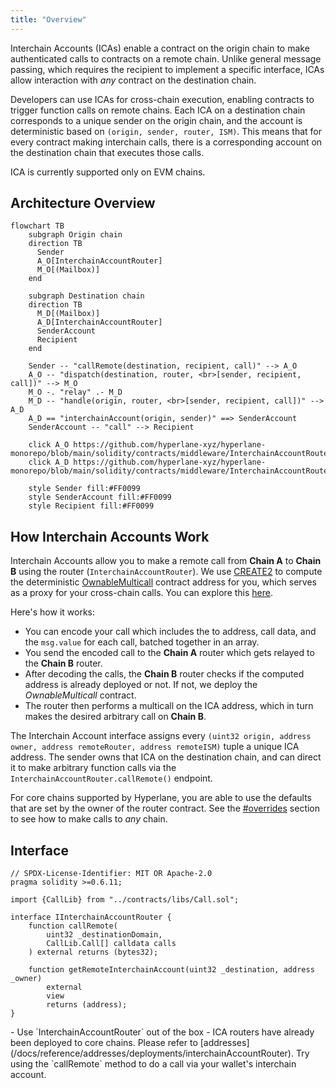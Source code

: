 ```yaml
---
title: "Overview"
---
```


Interchain Accounts (ICAs) enable a contract on the origin chain to make authenticated calls to contracts on a remote chain. Unlike general message passing, which requires the recipient to implement a specific interface, ICAs allow interaction with _any_ contract on the destination chain.

Developers can use ICAs for cross-chain execution, enabling contracts to trigger function calls on remote chains. Each ICA on a destination chain corresponds to a unique sender on the origin chain, and the account is deterministic based on `(origin, sender, router, ISM)`. This means that for every contract making interchain calls, there is a corresponding account on the destination chain that executes those calls.

ICA is currently supported only on EVM chains.

## Architecture Overview

```mermaid
flowchart TB
    subgraph Origin chain
    direction TB
      Sender
      A_O[InterchainAccountRouter]
      M_O[(Mailbox)]
    end

    subgraph Destination chain
    direction TB
      M_D[(Mailbox)]
      A_D[InterchainAccountRouter]
      SenderAccount
      Recipient
    end

    Sender -- "callRemote(destination, recipient, call)" --> A_O
    A_O -- "dispatch(destination, router, <br>[sender, recipient, call])" --> M_O
    M_O -. "relay" .- M_D
    M_D -- "handle(origin, router, <br>[sender, recipient, call])" --> A_D
    A_D == "interchainAccount(origin, sender)" ==> SenderAccount
    SenderAccount -- "call" --> Recipient

    click A_O https://github.com/hyperlane-xyz/hyperlane-monorepo/blob/main/solidity/contracts/middleware/InterchainAccountRouter.sol
    click A_D https://github.com/hyperlane-xyz/hyperlane-monorepo/blob/main/solidity/contracts/middleware/InterchainAccountRouter.sol

    style Sender fill:#FF0099
    style SenderAccount fill:#FF0099
    style Recipient fill:#FF0099
```

## How Interchain Accounts Work

Interchain Accounts allow you to make a remote call from **Chain A** to **Chain B** using the router (`InterchainAccountRouter`). We use [CREATE2](https://docs.openzeppelin.com/cli/2.8/deploying-with-create2) to compute the deterministic [OwnableMulticall](https://github.com/hyperlane-xyz/hyperlane-monorepo/blob/main/solidity/contracts/middleware/libs/OwnableMulticall.sol) contract address for you, which serves as a proxy for your cross-chain calls. You can explore this [here](./example-usage).

Here's how it works:

- You can encode your call which includes the to address, call data, and the `msg.value` for each call, batched together in an array.
- You send the encoded call to the **Chain A** router which gets relayed to the **Chain B** router.
- After decoding the calls, the **Chain B** router checks if the computed address is already deployed or not. If not, we deploy the _OwnableMulticall_ contract.
- The router then performs a multicall on the ICA address, which in turn makes the desired arbitrary call on **Chain B**.

The Interchain Account interface assigns every `(uint32 origin, address owner, address remoteRouter, address remoteISM)` tuple a unique ICA address. The sender owns that ICA on the destination chain, and can direct it to make arbitrary function calls via the `InterchainAccountRouter.callRemote()` endpoint.

For core chains supported by Hyperlane, you are able to use the defaults that are set by the owner of the router contract. See the [#overrides](./overrides) section to see how to make calls to _any_ chain.

## Interface

```solidity
// SPDX-License-Identifier: MIT OR Apache-2.0
pragma solidity >=0.6.11;

import {CallLib} from "../contracts/libs/Call.sol";

interface IInterchainAccountRouter {
    function callRemote(
        uint32 _destinationDomain,
        CallLib.Call[] calldata calls
    ) external returns (bytes32);

    function getRemoteInterchainAccount(uint32 _destination, address _owner)
        external
        view
        returns (address);
}
```

<Tip>
  - Use `InterchainAccountRouter` out of the box - ICA routers have already been
  deployed to core chains. Please refer to
  [addresses](/docs/reference/addresses/deployments/interchainAccountRouter).
  Try using the `callRemote` method to do a call via your wallet's interchain
  account.
</Tip>
